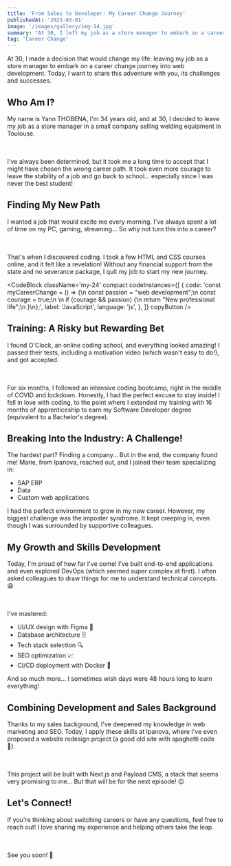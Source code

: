 ```yaml
---
title: 'From Sales to Developer: My Career Change Journey'
publishedAt: '2025-03-01'
image: '/images/gallery/img-14.jpg'
summary: "At 30, I left my job as a store manager to embark on a career change journey into web development. Here's my story."
tag: 'Career Change'
---
```


At 30, I made a decision that would change my life: leaving my job as a store manager to embark on a career change journey into web development. Today, I want to share this adventure with you, its challenges and successes.

## Who Am I?

My name is Yann THOBENA, I'm 34 years old, and at 30, I decided to leave my job as a store manager in a small company selling welding equipment in Toulouse.

<br />
<br />
I've always been determined, but it took me a long time to accept that I might
have chosen the wrong career path. It took even more courage to leave the
stability of a job and go back to school… especially since I was never the best
student!

## Finding My New Path

I wanted a job that would excite me every morning. I've always spent a lot of time on my PC, gaming, streaming… So why not turn this into a career?

<br />
<br />
That's when I discovered coding. I took a few HTML and CSS courses online, and
it felt like a revelation! Without any financial support from the state and no
severance package, I quit my job to start my new journey.

<CodeBlock
    className='my-24'
    compact
    codeInstances={[
        {
            code: 'const myCareerChange = () => {\n  const passion = "web development";\n  const courage = true;\n  \n  if (courage && passion) {\n    return "New professional life";\n  }\n};',
            label: 'JavaScript',
            language: 'js',
        },
    ]}
    copyButton
/>

## Training: A Risky but Rewarding Bet

I found O'Clock, an online coding school, and everything looked amazing! I passed their tests, including a motivation video (which wasn't easy to do!), and got accepted.

<br />
<br />
For six months, I followed an intensive coding bootcamp, right in the middle of
COVID and lockdown. Honestly, I had the perfect excuse to stay inside! I fell in
love with coding, to the point where I extended my training with 16 months of
apprenticeship to earn my Software Developer degree (equivalent to a Bachelor's
degree).

## Breaking Into the Industry: A Challenge!

The hardest part? Finding a company… But in the end, the company found me! Marie, from Ipanova, reached out, and I joined their team specializing in:

-   SAP ERP
-   Data
-   Custom web applications

I had the perfect environment to grow in my new career. However, my biggest challenge was the imposter syndrome. It kept creeping in, even though I was surrounded by supportive colleagues.

## My Growth and Skills Development

Today, I'm proud of how far I've come! I've built end-to-end applications and even explored DevOps (which seemed super complex at first). I often asked colleagues to draw things for me to understand technical concepts. 😆

<br />
<br />
I've mastered:

-   UI/UX design with Figma 🎨
-   Database architecture 🗄️
-   Tech stack selection 🔍
-   SEO optimization 📈
-   CI/CD deployment with Docker 🐳

And so much more… I sometimes wish days were 48 hours long to learn everything!

## Combining Development and Sales Background

Thanks to my sales background, I've deepened my knowledge in web marketing and SEO. Today, I apply these skills at Ipanova, where I've even proposed a website redesign project (a good old site with spaghetti code 🍝).

<br />
<br />
This project will be built with Next.js and Payload CMS, a stack that seems very
promising to me... But that will be for the next episode! 😉

## Let's Connect!

If you're thinking about switching careers or have any questions, feel free to reach out! I love sharing my experience and helping others take the leap.

<br />
<br />
See you soon! 🚀

